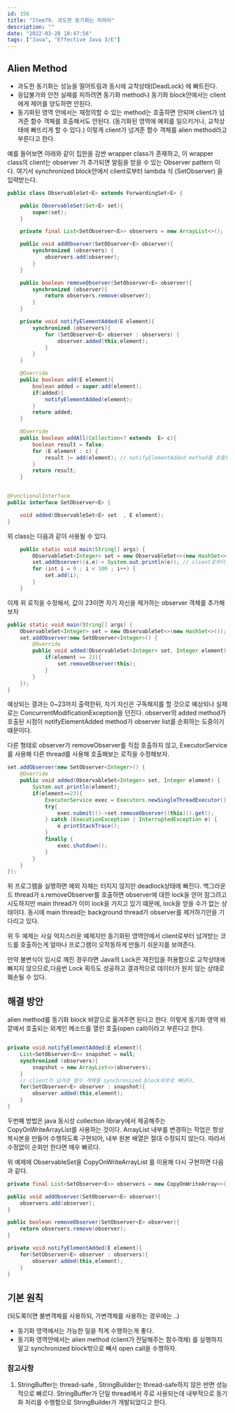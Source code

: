 ```yaml
---
id: 156
title: "Item79. 과도한 동기화는 피하라"
description: ""
date: "2022-03-28 18:47:56"
tags: ["Java", "Effective Java 3/E"]
---
```

## Alien Method 

- 과도한 동기화는 성능을 떨어트림과 동시에 교착상태(DeadLock) 에 빠트린다. 
- 응답불가와 안전 실패를 피하려면 동기화 method나 동기화 block안에서는 client에게 제어를 양도하면 안된다. 
- 동기화된 영역 안에서는 재정의할 수 있는 method는 호출하면 안되며 client가 넘겨준 함수 객체를 호출해서도 안된다. (동기화된 영역에 예외를 일으키거나, 교착상태에 빠뜨리게 할 수 있다.) 이렇게 client가 넘겨준 함수 객체를 alien method라고 부른다고 한다. 


예를 들어보면 아래와 같이 집한을 감싼 wrapper class가 존재하고, 이 wrapper class의 client는 observer 가 추가되면 알림을 받을 수 있는 Observer pattern 이다. 여기서 synchronized block안에서 client로부터 lambda 식 (SetObserver) 을 입력받는다.
```java
public class ObservableSet<E> extends ForwardingSet<E> {

    public ObservableSet(Set<E> set){
        super(set);
    }

    private final List<SetObserver<E>> observers = new ArrayList<>();

    public void addObserver(SetObserver<E> observer){
        synchronized (observers) {
            observers.add(observer);
        }
    }

    public boolean removeObserver(SetObserver<E> observer){
        synchronized (observer){
            return observers.remove(observer);
        }
    }

    private void notifyElementAdded(E element){
        synchronized (observers){
            for (SetObserver<E> observer : observers) {
                observer.added(this,element);
            }
        }
    }

    @Override
    public boolean add(E element){
        boolean added = super.add(element);
        if(added){
            notifyElementAdded(element);
        }
        return added;
    }

    @Override
    public boolean addAll(Collection<? extends  E> c){
        boolean result = false;
        for (E element : c) {
            result |= add(element); // notifyElementAdded method를 호출한다.
        }
        return result;
    }

```
```java

@FunctionalInterface
public interface SetObserver<E> {

    void added(ObservableSet<E> set  , E element);
}

```

위 class는 다음과 같이 사용될 수 있다. 

```java
    public static void main(String[] args) {
        ObservableSet<Integer> set = new ObservableSet<>(new HashSet<>());
        set.addObserver((s,e)-> System.out.println(e)); // client로부터  함수형 인터페이스의 구현체 (람다)를 입력받는다. 
        for (int i = 0 ; i < 100 ; i++) {
            set.add(i);
        }
    }
```

이제 위 로직을 수정해서, 값이 23이면 자기 자신을 제거하는 observer 객체를 추가해보자 

```java
public static void main(String[] args) {
    ObservableSet<Integer> set = new ObservableSet<>(new HashSet<>());
    set.addObserver(new SetObserver<Integer>() {
        @Override
        public void added(ObservableSet<Integer> set, Integer element) {
            if(element == 23){
                set.removeObserver(this);
            }
        }
    });
}
```

예상되는 결과는 0~23까지 출력한뒤, 자기 자신은 구독해지를 할 것으로 예상되나 실제로는 ConcurrentModificationException을 던진다. 
observer의 added method가 호출된 시점이 notifyElementAdded method가 observer list를 순회하는 도중이기 떄문이다. 

다른 형태로 observer가 removeObserver를 직접 호출하지 않고, ExecutorService를 사용해 다른 thread를 사용해 호출해보는 로직을 수정해보자. 

```java
set.addObserver(new SetObserver<Integer>() {
    @Override
    public void added(ObservableSet<Integer> set, Integer element) {
        System.out.println(element);
        if(element==23){
            ExecutorService exec = Executors.newSingleThreadExecutor();
            try{
                exec.submit(()->set.removeObserver((this))).get();
            } catch (ExecutionException | InterruptedException e) {
                e.printStackTrace();
            }
            finally {
                exec.shutdown();
            }
        }
    }
});
```

위 프로그램을 실행하면 예외 자체는 터지지 않지만 deadlock상태에 빠진다. 백그라운드 thread가 s.removeObserver를 호출하면 observer에 대한 lock을 얻어 잠그려고 시도하지만 main thread가 이미 lock을 가지고 있기 떄문에, lock을 얻을 수가 없는 상태이다. 동시에 main thread는 background thread가 observer를 제거하기만을 기다리고 있다. 

위 두 예제는 사실 억지스러운 예제지만 동기화된 영역안에서 client로부터 넘겨받는 코드를 호출하는게 얼마나 프로그램이 오작동하게 만들기 쉬운지를 보여준다. 

만약 불변식이 임시로 꺠진 경우라면 Java의 Lock은 재진입을 허용함으로 교착상태에 빠지지 않으므로,다음번 Lock 획득도 성공하고 결과적으로 데이터가 원치 않는 상태로 훼손될 수 있다. 

## 해결 방안 

alien method를 동기화 block 바깥으로 옮겨주면 된다고 한다. 이렇게 동기화 영역 바깥에서 호출되는 외계인 메소드를 열린 호출(open call)이라고 부른다고 한다. 



```java

private void notifyElementAdded(E element){
    List<SetObserver<E>> snapshot = null;
    synchronized (observers){
        snapshot = new ArrayList<>(observers);
    }
    // client가 넘겨준 함수 객체를 synchronized block외부로 빼낸다. 
    for(SetObserver<E> observer : snapshot){
        observer.added(this,element);
    }
}
```

두번째 방법은 java 동시성 collection library에서 제공해주는 CopyOnWriteArrayList를 사용하는 것이다. ArrayList 내부를 변경하는 작업은 항상 복사본을 만들어 수행하도록 구현되어, 내부 원본 배열은 절대 수정되지 않는다. 따라서 수정없이 순회만 한다면 매우 빠르다. 

위 예제에 ObservableSet을 CopyOnWriteArrayList 를 이용해 다시 구현하면 다음과 같다. 


```java
private final List<SetObserver<E>> observers = new CopyOnWriteArray<>();

public void addObserver(SetObserver<E> observer){
    observers.add(observer);
}

public boolean removeObserver(SetObserver<E> observer){
    return observers.remove(observer);
}

private void notifyElementAdded(E element){
    for(SetObserver<E> observer : observers){
        observer.added(this,element);
    }
}
```

## 기본 원칙 

(되도록이면 불변객체를 사용하되, 가변객체를 사용하는 경우에는 ..)
- 동기화 영역에서는 가능한 일을 적게 수행하는게 좋다. 
- 동기화 영역안에서는 alien method (client가 전달해주는 함수객체) 를 실행하지 말고 synchronized block밖으로 빼서 open call을 수행하자. 


### 참고사항

1. StringBuffer는 thread-safe , StringBuilder는 thread-safe하지 않은 반면 성능적으로 빠르다. StringBuffer가 단일 thread에서 주로 사용되는데 내부적으로 동기화 처리를 수행함으로 StringBuilder가 개발되었다고 한다.
